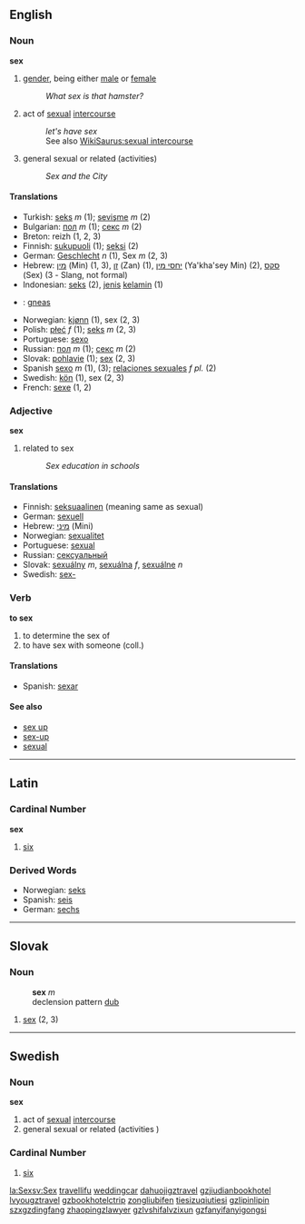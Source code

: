 ==English==

===Noun===
'''sex'''

#[[gender]], being either [[male]] or [[female]]
#:''What sex is that hamster?''
#act of [[sexual]] [[intercourse]] 
#:''let's have sex''
#:See also [[WikiSaurus:sexual intercourse]]
#general sexual or related (activities)
#:''Sex and the City''

====Translations====
*Turkish: [[seks]] ''m'' (1); [[sevişme]] ''m'' (2)
*Bulgarian: [[пол]] ''m'' (1); [[секс]] ''m'' (2)
*Breton: reizh (1, 2, 3)
*Finnish: [[sukupuoli]] (1); [[seksi]] (2)
*German: [[Geschlecht]] ''n'' (1), Sex ''m'' (2, 3)
*Hebrew: [[מין]] (Min) (1, 3), [[זן]] (Zan) (1), [[יחסי מין]] (Ya'kha'sey Min) (2), [[סקס]] (Sex) (3 - Slang, not formal)
*Indonesian: [[seks]] (2), [[jenis]] [[kelamin]] (1)
*{{ga}}: [[gneas]]
*Norwegian: [[kjønn]] (1), sex (2, 3)
*Polish: [[płeć]] ''f'' (1); [[seks]] ''m'' (2, 3)
*Portuguese: [[sexo]]
*Russian: [[пол]] ''m'' (1); [[секс]] ''m'' (2)
*Slovak: [[pohlavie]] (1); [[sex#Slovak|sex]] (2, 3)
*Spanish [[sexo]] ''m'' (1), (3); [[relaciones sexuales]] ''f pl.'' (2)
*Swedish: [[kön]] (1), sex (2, 3)
*French: [[sexe]] (1, 2)

===Adjective===
'''sex'''
#related to sex
#:''Sex education in schools''

====Translations====
*Finnish: [[seksuaalinen]] (meaning same as sexual)
*German: [[sexuell]]
*Hebrew: [[מיני]] (Mini)
*Norwegian: [[sexualitet]]
*Portuguese:  [[sexual]]
*Russian: [[сексуальный]]
*Slovak: [[sexuálny]] ''m'', [[sexuálna]] ''f'', [[sexuálne]] ''n''
*Swedish: [[sex-]]

===Verb===
'''to sex'''
#to determine the sex of
#to have sex with someone (coll.)

====Translations====
*Spanish: [[sexar]]

====See also====
*[[sex up]]
*[[sex-up]]
*[[sexual]]

----

== Latin ==

=== Cardinal Number ===
'''sex'''

# [[six]]

=== Derived Words ===
*Norwegian: [[seks]]
*Spanish: [[seis]]
*German: [[sechs]]

----

== Slovak ==
=== Noun ===
:'''sex''' ''m''
: declension pattern [[Slovak declension pattern dub|dub]]
# [[sex#English|sex]] (2, 3)

----

==Swedish==
===Noun===
'''sex'''
#act of [[sexual]] [[intercourse]] 
#general sexual or related (activities )

=== Cardinal Number ===
# [[six]]

[[la:Sex]][[sv:Sex]]
[http://www.5iu5iu.com  travel][http://lifu.tg123.net  lifu]
[http://wedding.tg123.net  wedding][http://car.tg123.net    car]
[http://dahuoji.tg123.net  dahuoji][http://gztravel.tg123.net  gztravel]
[http://gzjiudian.tg123.net  gzjiudian][http://bookhotel.tg123.net  bookhotel]
[http://lvyou.tg123.net      lvyou][http://gztravel.tg123.net   gztravel]
[http://gzbookhotel.tg123.net   gzbookhotel][http://ctrip.tg123.net    ctrip]
[http://zongliu.tg123.net   zongliu][http://bifen.tg123.net  bifen]
[http://tiesi.tg123.net  tiesi][http://zuqiutiesi.tg123.net  zuqiutiesi]
[http://gzlipin.tg123.net   gzlipin][http://lipin.tg123.net     lipin]
[http://szx.tg123.net     szx][http://gzdingfang.tg123.net gzdingfang]
[http://zhaopin.tg123.net    zhaopin][http://gzlawyer.tg123.net   gzlawyer]
[http://gzlvshi.tg123.net   gzlvshi][http://falvzixun.tg123.net    falvzixun]
[http://gzfanyi.tg123.net   gzfanyi][http://fanyigongsi.tg123.net         fanyigongsi]